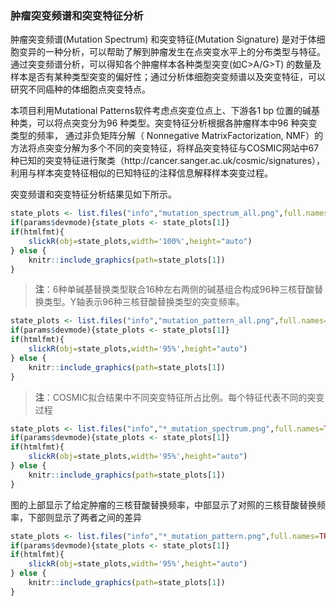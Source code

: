
### 肿瘤突变频谱和突变特征分析

肿瘤突变频谱(Mutation Spectrum) 和突变特征(Mutation Signature) 是对于体细胞变异的一种分析，可以帮助了解到肿瘤发生在点突变水平上的分布类型与特征。通过突变频谱分析，可以得知各个肿瘤样本各种类型突变(如C>A/G>T) 的数量及样本是否有某种类型突变的偏好性；通过分析体细胞突变频谱以及突变特征，可以研究不同癌种的体细胞点突变特点。

本项目利用Mutational Patterns软件考虑点突变位点上、下游各1 bp 位置的碱基种类，可以将点突变分为96 种类型。突变特征分析根据各肿瘤样本中96 种突变类型的频率， 通过非负矩阵分解（ Nonnegative MatrixFactorization, NMF）的方法将点突变分解为多个不同的突变特征，将样品突变特征与COSMIC网站中67 种已知的突变特征进行聚类（http://cancer.sanger.ac.uk/cosmic/signatures），利用与样本突变特征相似的已知特征的注释信息解释样本突变过程。

突变频谱和突变特征分析结果见如下所示。

```r
state_plots <- list.files("info","mutation_spectrum_all.png",full.names=TRUE)
if(params$devmode){state_plots <- state_plots[1]}
if(htmlfmt){
    slickR(obj=state_plots,width='100%',height="auto")
} else {
    knitr::include_graphics(path=state_plots[1])
}
```
> **注**：6种单碱基替换类型联合16种左右两侧的碱基组合构成96种三核苷酸替换类型。Y轴表示96种三核苷酸替换类型的突变频率。


```r
state_plots <- list.files("info","mutation_pattern_all.png",full.names=TRUE)
if(params$devmode){state_plots <- state_plots[1]}
if(htmlfmt){
    slickR(obj=state_plots,width='95%',height="auto")
} else {
    knitr::include_graphics(path=state_plots[1])
}
```

> **注**：COSMIC拟合结果中不同突变特征所占比例。每个特征代表不同的突变过程

```r
state_plots <- list.files("info","*_mutation_spectrum.png",full.names=TRUE)
if(params$devmode){state_plots <- state_plots[1]}
if(htmlfmt){
    slickR(obj=state_plots,width='95%',height="auto")
} else {
    knitr::include_graphics(path=state_plots[1])
}
```
图的上部显示了给定肿瘤的三核苷酸替换频率，中部显示了对照的三核苷酸替换频率，下部则显示了两者之间的差异

```r
state_plots <- list.files("info","*_mutation_pattern.png",full.names=TRUE)
if(params$devmode){state_plots <- state_plots[1]}
if(htmlfmt){
    slickR(obj=state_plots,width='95%',height="auto")
} else {
    knitr::include_graphics(path=state_plots[1])
}
```
